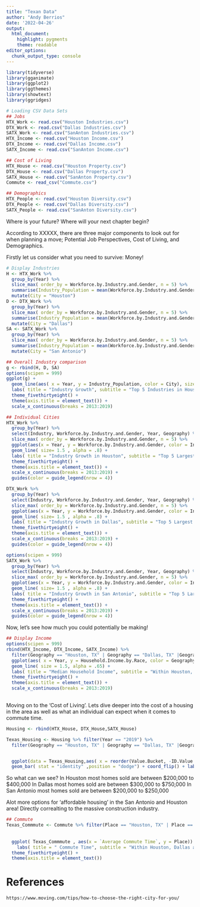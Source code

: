 ```yaml
---
title: "Texan Data"
author: "Andy Berrios"
date: '2022-04-26'
output:   
  html_document:
    highlight: pygments
    theme: readable
editor_options: 
  chunk_output_type: console
---
```


```r
library(tidyverse)
library(gganimate)
library(ggplot2)
library(ggthemes)
library(showtext)
library(ggridges)
```


```r
# Loading CSV Data Sets
## Jobs
HTX_Work <- read.csv("Houston Industries.csv")
DTX_Work <- read.csv("Dallas Industries.csv")
SATX_Work <- read.csv("SanAnton Industries.csv")
HTX_Income <- read.csv("Houston Income.csv")
DTX_Income <- read.csv("Dallas Income.csv")
SATX_Income <- read.csv("SanAnton Income.csv")

## Cost of Living
HTX_House <- read.csv("Houston Property.csv")
DTX_House <- read.csv("Dallas Property.csv")
SATX_House <- read.csv("SanAnton Property.csv")
Commute <- read_csv("Commute.csv")

## Demographics
HTX_People <- read.csv("Houston Diversity.csv")
DTX_People <- read.csv("Dallas Diversity.csv")
SATX_People <- read.csv("SanAnton Diversity.csv")
```

Where is your future? Where will your next chapter begin?

According to XXXXX, there are three major components to look out for when planning a move; Potential Job Perspectives, Cost of Living, and Demographics.


Firstly let us consider what you need to survive: Money!

```r
# Display Industries
H <- HTX_Work %>% 
  group_by(Year) %>% 
  slice_max( order_by = Workforce.by.Industry.and.Gender, n = 5) %>% 
  summarise(Industry_Population = mean(Workforce.by.Industry.and.Gender)) %>% 
  mutate(City = "Houston")
D <- DTX_Work %>% 
  group_by(Year) %>% 
  slice_max( order_by = Workforce.by.Industry.and.Gender, n = 5) %>% 
  summarise(Industry_Population = mean(Workforce.by.Industry.and.Gender)) %>% 
  mutate(City = "Dallas")
SA <- SATX_Work %>% 
  group_by(Year) %>% 
  slice_max( order_by = Workforce.by.Industry.and.Gender, n = 5) %>% 
  summarise(Industry_Population = mean(Workforce.by.Industry.and.Gender)) %>% 
  mutate(City = "San Antonio")
```

```r
## Overall Industry comparison
g <- rbind(H, D, SA)
options(scipen = 999)
ggplot(g) + 
  geom_line(aes( x = Year, y = Industry_Population, color = City), size = 1.5) +  
  labs( title = "Industry Growth", subtitle = "Top 5 Industries in Houston, Dallas, and San Antonio", x = "Year", y = "Workforce Number", color = "City") +
  theme_fivethirtyeight() +
  theme(axis.title = element_text()) +
  scale_x_continuous(breaks = 2013:2019) 

## Individual Cities
HTX_Work %>% 
  group_by(Year) %>% 
  select(Industry, Workforce.by.Industry.and.Gender, Year, Geography) %>% 
  slice_max( order_by = Workforce.by.Industry.and.Gender, n = 5) %>% 
  ggplot(aes(x = Year, y = Workforce.by.Industry.and.Gender, color = Industry)) +
  geom_line( size= 1.5 , alpha = .8) +
  labs( title = "Industry Growth in Houston", subtitle = "Top 5 Largest Industries", x = "Year", y = "Workforce Number") +
  theme_fivethirtyeight() +
  theme(axis.title = element_text()) +
  scale_x_continuous(breaks = 2013:2019) +
  guides(color = guide_legend(nrow = 4))

DTX_Work %>% 
  group_by(Year) %>% 
  select(Industry, Workforce.by.Industry.and.Gender, Year, Geography) %>% 
  slice_max( order_by = Workforce.by.Industry.and.Gender, n = 5) %>% 
  ggplot(aes(x = Year, y = Workforce.by.Industry.and.Gender, color = Industry)) +
  geom_line( size= 1.5 , alpha = .8) +
  labs( title = "Industry Growth in Dallas", subtitle = "Top 5 Largest Industries", x = "Year", y = "Workforce Number") +
  theme_fivethirtyeight() +
  theme(axis.title = element_text()) +
  scale_x_continuous(breaks = 2013:2019) +
  guides(color = guide_legend(nrow = 4))

options(scipen = 999)
SATX_Work %>% 
  group_by(Year) %>% 
  select(Industry, Workforce.by.Industry.and.Gender, Year, Geography) %>% 
  slice_max( order_by = Workforce.by.Industry.and.Gender, n = 5) %>% 
  ggplot(aes(x = Year, y = Workforce.by.Industry.and.Gender, color = Industry)) +
  geom_line( size= 1.5 , alpha = .8) +
  labs( title = "Industry Growth in San Antonio", subtitle = "Top 5 Largest Industries", x = "Year", y = "Workforce Number") +
  theme_fivethirtyeight() +
  theme(axis.title = element_text()) +
  scale_x_continuous(breaks = 2013:2019) +
  guides(color = guide_legend(nrow = 4))
```


Now, let's see how much you could potentially be making!
```r
## Display Income
options(scipen = 999)
rbind(HTX_Income, DTX_Income, SATX_Income) %>% 
  filter(Geography == "Houston, TX" | Geography == "Dallas, TX" |Geography == "San Antonio, TX") %>% select(Year, Geography, Household.Income.by.Race) %>% 
  ggplot(aes( x = Year, y = Household.Income.by.Race, color = Geography)) +
  geom_line( size = 1.5, alpha = .65) + 
  labs( title = "Median Household Income", subtitle = "Within Houston, Dallas and San Antonio", x = "Year", y = "Median Income") + 
  theme_fivethirtyeight() +
  theme(axis.title = element_text()) +
  scale_x_continuous(breaks = 2013:2019)
  
```

Moving on to the 'Cost of Living'.
Lets dive deeper into the cost of a housing in the area as well as what an individual can expect when it comes to commute time.

```r
Housing <- rbind(HTX_House, DTX_House,SATX_House)

Texas_Housing <- Housing %>% filter(Year == "2019") %>% 
  filter(Geography == "Houston, TX" | Geography == "Dallas, TX" |Geography == "San Antonio, TX")


  ggplot(data = Texas_Housing,aes( x = reorder(Value.Bucket, -ID.Value.Bucket), y = Property.Value.by.Bucket, fill = Geography)) +
  geom_bar( stat = "identity" ,position = "dodge") + coord_flip() + labs( title = "Housing Market in Major Texan Cities", subtitle = "2019", x = "Value of Homes", y = "Number of Homes Sold") + theme(axis.title = element_text())
```

So what can we see?
In Houston most homes sold are between $200,000 to $400,000
In Dallas most homes sold are between $300,000 to $750,000
In San Antonio most homes sold are between $200,000 to $250,000

Alot more options for 'affordable housing' in the San Antonio and Houston area! Directly correalting to the massive construction industry.

```r
## Commute
Texas_Commmute <- Commute %>% filter(Place == "Houston, TX" | Place == "Dallas, TX" |Place == "San Antonio, TX") 
  
  
  ggplot( Texas_Commmute , aes(x = `Average Commute Time`, y = Place)) + geom_density_ridges(aes(fill = Place), alpha = .7) + 
    labs( title = " Commute Time", subtitle = "Within Houston, Dallas and San Antonio", x = "Average Commute Time", y = "Location") + 
  theme_fivethirtyeight() +
  theme(axis.title = element_text())


```


# References
```
https://www.moving.com/tips/how-to-choose-the-right-city-for-you/ 
```













